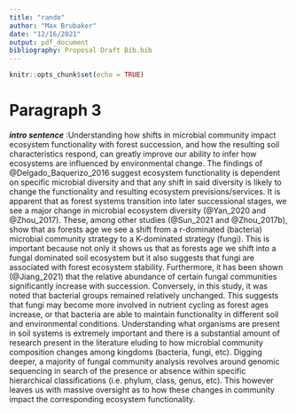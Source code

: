 ```yaml
---
title: "rando"
author: "Max Brubaker"
date: "12/16/2021"
output: pdf_document
bibliography: Proposal Draft Bib.bib
---
```


```r
knitr::opts_chunk$set(echo = TRUE)
```
# Paragraph 3
__*intro sentence*__ :Understanding how shifts in microbial community impact ecosystem functionality with forest succession, and how the resulting soil characteristics respond, can greatly improve our ability to infer how ecosystems are influenced by environmental change. The findings of @Delgado_Baquerizo_2016 suggest ecosystem functionality is dependent on specific microbial diversity and that any shift in said diversity is likely to change the functionality and resulting ecosystem previsions/services. It is apparent that as forest systems transition into later successional stages, we see a major change in microbial ecosystem diversity (@Yan_2020 and @Zhou_2017). These, among other studies (@Sun_2021 and @Zhou_2017b), show that as forests age we see a shift from a r-dominated (bacteria) microbial community strategy to a K-dominated strategy (fungi). This is important because not only it shows us that as forests age we shift into a fungal dominated soil ecosystem but it also suggests that fungi are associated with forest ecosystem stability. Furthermore, it has been shown (@Jiang_2021) that the relative abundance of certain fungal communities significantly increase with succession. Conversely, in this study, it was noted that bacterial groups remained relatively unchanged. This suggests that fungi may become more involved in nutrient cycling as forest ages increase, or that bacteria are able to maintain functionality in different soil and environmental conditions. Understanding what organisms are present in soil systems is extremely important and there is a substantial amount of research present in the literature eluding to how microbial community composition changes among kingdoms (bacteria, fungi, etc). Digging deeper, a majority of fungal community analysis revolves around genomic sequencing in search of the presence or absence within specific hierarchical classifications (i.e. phylum, class, genus, etc). This however leaves us with massive oversight as to how these changes in community impact the corresponding ecosystem functionality. 
